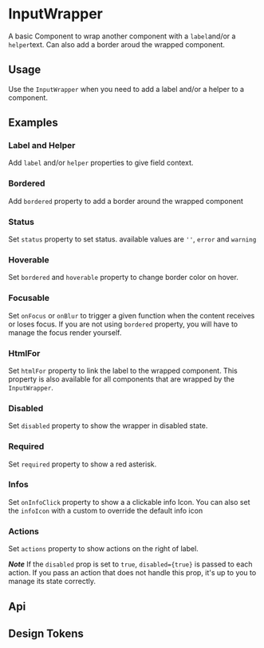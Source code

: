 
<Meta of={KitInputWrapperStories} />

# InputWrapper

A basic Component to wrap another component with a `label`and/or a `helper`text. Can also add a border aroud the wrapped component.

## Usage

Use the `InputWrapper` when you need to add a label and/or a helper to a component.

## Examples

### Label and Helper

Add `label` and/or `helper` properties to give field context.

<CustomCanvas content={Examples.Basic} source={Sources.Basic} id="input-basic" />

### Bordered

Add `bordered` property to add a border around the wrapped component

<CustomCanvas content={Examples.Border} source={Sources.Border} id="input-wrapper-border" />

### Status

Set `status` property to set status. available values are `''`, `error` and `warning`

<CustomCanvas content={Examples.Status} source={Sources.Status} id="input-wrapper-status" />

### Hoverable

Set `bordered` and `hoverable` property to change border color on hover.

<CustomCanvas content={Examples.Hoverable} source={Sources.Hoverable} id="input-wrapper-hoverable" />

### Focusable

Set `onFocus` or `onBlur` to trigger a given function when the content receives or loses focus. If you are not using `bordered` property, you will have to manage the focus render yourself.

<CustomCanvas content={Examples.Focusable} source={Sources.Focusable} id="input-wrapper-focusable" />

### HtmlFor

Set `htmlFor` property to link the label to the wrapped component. This property is also available for all components that are wrapped by the `InputWrapper`.

<CustomCanvas content={Examples.HtmlFor} source={Sources.HtmlFor} id="input-wrapper-htmlFor" />

### Disabled

Set `disabled` property to show the wrapper in disabled state.

<CustomCanvas content={Examples.Disabled} source={Sources.Disabled} id="input-wrapper-disabled" />

### Required

Set `required` property to show a red asterisk.

<CustomCanvas content={Examples.Required} source={Sources.Required} id="input-wrapper-required" />

### Infos

Set `onInfoClick` property to show a a clickable info Icon. You can also set the `infoIcon` with a custom to override the default info icon

<CustomCanvas content={Examples.Infos} source={Sources.Infos} id="input-wrapper-infos" />

### Actions

Set `actions` property to show actions on the right of label.

**_Note_** If the `disabled` prop is set to `true`, `disabled={true}` is passed to each action. If you pass an action that does not handle this prop, it's up to you to manage its state correctly.

<CustomCanvas content={Examples.Actions} source={Sources.Actions} id="input-wrapper-actions" />

## Api

<Canvas of={KitInputWrapperStories.Api} />

<Controls of={KitInputWrapperStories.Api} />

## Design Tokens

<DesignTokens path="components.InputWrapper" tokens={fields?.components?.InputWrapper} />
